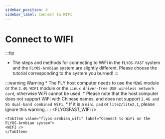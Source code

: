 ```yaml
---
sidebar_position: 4
sidebar_label: Connect to WIFI
---
```





# Connect to WIFI
:::tip
- The steps and methods for connecting to WiFi in the `FLYOS-FAST` system and the `FLYOS-Armbian` system are slightly different. Please choose the tutorial corresponding to the system you burned!
:::

:::warning Warning
    * The FLY host computer needs to use the `M2WE` module or the `2.4G WIFI` module or the `Linux driver-free USB wireless network card`, otherwise WiFi cannot be used.
    * Please note that the host computer does not support WiFi with Chinese names, and does not support `2.4G and 5G dual-band combined WiFi`.
    * If it is a `mini pad` or `lite2/lite2.1`, please ignore this warning.
:::
<Tabs>
    <TabItem value="flyos-fast_wifi" label="Connect to WiFi on the FLYOS-FAST system">
    <FLYOSFAST_WIFI />
    </TabItem>
    
    <TabItem value="flyos-armbian_wifi" label="Connect to WiFi on the FLYOS-Armbian system">
    <WIFI />
    </TabItem>
</Tabs>

 
